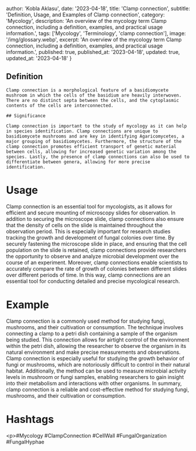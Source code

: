 
  author: 'Kobla Aklasu',
  date: '2023-04-18',
  title: 'Clamp connection',
  subtitle: 'Definition, Usage, and Examples of Clamp connection',
  category: 'Mycology',
  description: 'An overview of the mycology term Clamp connection, including a definition, examples, and practical usage information.',
  tags: ['Mycology', 'Terminology', 'clamp connection'],
  image: '/img/glossary.webp',
  excerpt: 'An overview of the mycology term Clamp connection, including a definition, examples, and practical usage information.',
  published: true,
  published_at: '2023-04-18',
  updated: true,
  updated_at: '2023-04-18'
}




## Definition
    
    Clamp connection is a morphological feature of a basidiomycete mushroom in which the cells of the basidium are heavily interwoven. There are no distinct septa between the cells, and the cytoplasmic contents of the cells are interconnected.
    
    ## Significance
    
    Clamp connection is important to the study of mycology as it can help in species identification. Clamp connections are unique to basidiomycete mushrooms and are key in identifying Agaricomycetes, a major grouping of basidiomycetes. Furthermore, the structure of the clamp connection promotes efficient transport of genetic material between cells, allowing for increased genetic variation among the species. Lastly, the presence of clamp connections can also be used to differentiate between genera, allowing for more precise identification.

# Usage

Clamp connection is an essential tool for mycologists, as it allows for efficient and secure mounting of microscopy slides for observation. In addition to securing the microscope slide, clamp connections also ensure that the density of cells on the slide is maintained throughout the observation period. This is especially important for research studies tracking the growth and development of fungal colonies over time. By securely fastening the microscope slide in place, and ensuring that the cell population on the slide is retained, clamp connections provide researchers the opportunity to observe and analyze microbial development over the course of an experiment. Moreover, clamp connections enable scientists to accurately compare the rate of growth of colonies between different slides over different periods of time. In this way, clamp connections are an essential tool for conducting detailed and precise mycological research.

# Example

Clamp connection is a commonly used method for studying fungi, mushrooms, and their cultivation or consumption. The technique involves connecting a clamp to a petri dish containing a sample of the organism being studied. This connection allows for airtight control of the environment within the petri dish, allowing the researcher to observe the organism in its natural environment and make precise measurements and observations. Clamp connection is especially useful for studying the growth behavior of fungi or mushrooms, which are notoriously difficult to control in their natural habitat. Additionally, the method can be used to measure microbial activity levels in mushroom or fungi samples, enabling researchers to gain insight into their metabolism and interactions with other organisms. In summary, clamp connection is a reliable and cost-effective method for studying fungi, mushrooms, and their cultivation or consumption.

# Hashtags

&lt;p&gt;#Mycology #ClampConnection #CellWall #FungalOrganization #FungalHyphae

